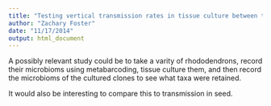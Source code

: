 ```yaml
---
title: "Testing vertical transmission rates in tissue culture between taxa"
author: "Zachary Foster"
date: "11/17/2014"
output: html_document
---
```


A possibly relevant study could be to take a varity of rhododendrons, record their microbioms using metabarcoding, tissue culture them, and then record the microbioms of the cultured clones to see what taxa were retained. 

It would also be interesting to compare this to transmission in seed. 